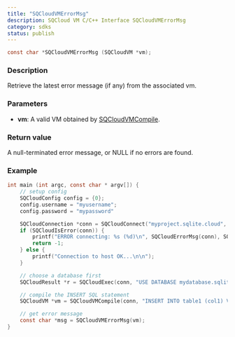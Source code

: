 ```yaml
---
title: "SQCloudVMErrorMsg"
description: SQCloud VM C/C++ Interface SQCloudVMErrorMsg
category: sdks
status: publish
---
```


```c
const char *SQCloudVMErrorMsg (SQCloudVM *vm);
```

### Description
Retrieve the latest error message (if any) from the associated vm.


### Parameters
* **vm**: A valid VM obtained by [SQCloudVMCompile](/docs/sdk/c/sqcloudvmcompile).


### Return value
A null-terminated error message, or NULL if no errors are found.

### Example
```c
int main (int argc, const char * argv[]) {
    // setup config
    SQCloudConfig config = {0};
    config.username = "myusername";
    config.password = "mypassword"

    SQCloudConnection *conn = SQCloudConnect("myproject.sqlite.cloud", SQCLOUD_DEFAULT_PORT, &config);
    if (SQCloudIsError(conn)) {
        printf("ERROR connecting: %s (%d)\n", SQCloudErrorMsg(conn), SQCloudErrorCode(conn));
        return -1;
    } else {
        printf("Connection to host OK...\n\n");
    }

    // choose a database first
    SQCloudResult *r = SQCloudExec(conn, "USE DATABASE mydatabase.sqlite;");

    // compile the INSERT SQL statement
    SQCloudVM *vm = SQCloudVMCompile(conn, "INSERT INTO table1 (col1) VALUES ('Hello World');", -1, NULL);

    // get error message
    const char *msg = SQCloudVMErrorMsg(vm);
}
```